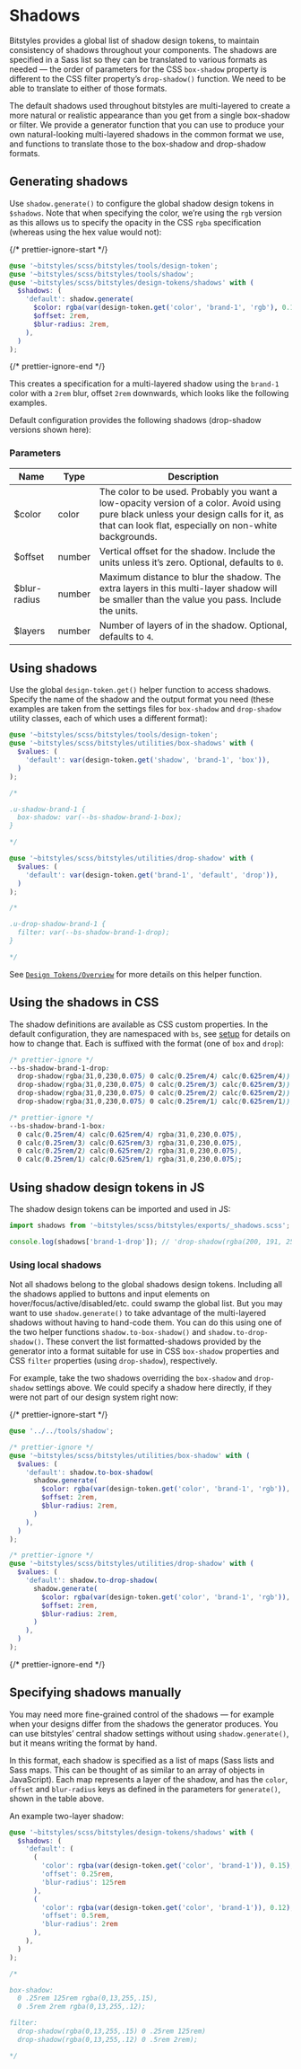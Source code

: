 
<Meta title="Design Tokens/Shadows/Overview" />

# Shadows

Bitstyles provides a global list of shadow design tokens, to maintain consistency of shadows throughout your components. The shadows are specified in a Sass list so they can be translated to various formats as needed — the order of parameters for the CSS `box-shadow` property is different to the CSS filter property’s `drop-shadow()` function. We need to be able to translate to either of those formats.

The default shadows used throughout bitstyles are multi-layered to create a more natural or realistic appearance than you get from a single box-shadow or filter. We provide a generator function that you can use to produce your own natural-looking multi-layered shadows in the common format we use, and functions to translate those to the box-shadow and drop-shadow formats.

## Generating shadows

Use `shadow.generate()` to configure the global shadow design tokens in `$shadows`. Note that when specifying the color, we’re using the `rgb` version as this allows us to specify the opacity in the CSS `rgba` specification (whereas using the hex value would not):

{/* prettier-ignore-start */}
```scss
@use '~bitstyles/scss/bitstyles/tools/design-token';
@use '~bitstyles/scss/bitstyles/tools/shadow';
@use '~bitstyles/scss/bitstyles/design-tokens/shadows' with (
  $shadows: (
    'default': shadow.generate(
      $color: rgba(var(design-token.get('color', 'brand-1', 'rgb'), 0.15)),
      $offset: 2rem,
      $blur-radius: 2rem,
    ),
  )
);
```
{/* prettier-ignore-end */}

This creates a specification for a multi-layered shadow using the `brand-1` color with a `2rem` blur, offset `2rem` downwards, which looks like the following examples.

<Canvas>
  <Story id="utilities-shadow--brand-1" />
  <Story id="utilities-drop-shadow--brand-1" />
</Canvas>

Default configuration provides the following shadows (drop-shadow versions shown here):

<Canvas>
  <Story id="design-tokens-shadows--brand-1" />
  <Story id="design-tokens-shadows--brand-1-center" />
  <Story id="design-tokens-shadows--brand-2" />
  <Story id="design-tokens-shadows--gray" />
  <Story id="design-tokens-shadows--gray-center" />
  <Story id="design-tokens-shadows--positive" />
  <Story id="design-tokens-shadows--warning" />
  <Story id="design-tokens-shadows--danger" />
</Canvas>

### Parameters

| Name         | Type   | Description                                                                                                                                                                                   |
| ------------ | ------ | --------------------------------------------------------------------------------------------------------------------------------------------------------------------------------------------- |
| $color       | color  | The color to be used. Probably you want a low-opacity version of a color. Avoid using pure black unless your design calls for it, as that can look flat, especially on non-white backgrounds. |
| $offset      | number | Vertical offset for the shadow. Include the units unless it’s zero. Optional, defaults to `0`.                                                                                                |
| $blur-radius | number | Maximum distance to blur the shadow. The extra layers in this multi-layer shadow will be smaller than the value you pass. Include the units.                                                  |
| $layers      | number | Number of layers of in the shadow. Optional, defaults to `4`.                                                                                                                                 |

## Using shadows

Use the global `design-token.get()` helper function to access shadows. Specify the name of the shadow and the output format you need (these examples are taken from the settings files for `box-shadow` and `drop-shadow` utility classes, each of which uses a different format):

```scss
@use '~bitstyles/scss/bitstyles/tools/design-token';
@use '~bitstyles/scss/bitstyles/utilities/box-shadows' with (
  $values: (
    'default': var(design-token.get('shadow', 'brand-1', 'box')),
  )
);

/*

.u-shadow-brand-1 {
  box-shadow: var(--bs-shadow-brand-1-box);
}

*/

@use '~bitstyles/scss/bitstyles/utilities/drop-shadow' with (
  $values: (
    'default': var(design-token.get('brand-1', 'default', 'drop')),
  )
);

/*

.u-drop-shadow-brand-1 {
  filter: var(--bs-shadow-brand-1-drop);
}

*/
```

See [`Design Tokens/Overview`](/docs/design-tokens--overview) for more details on this helper function.

## Using the shadows in CSS

The shadow definitions are available as CSS custom properties. In the default configuration, they are namespaced with `bs`, see [setup](/story/design-tokens-setup--page) for details on how to change that. Each is suffixed with the format (one of `box` and `drop`):

```css
/* prettier-ignore */
--bs-shadow-brand-1-drop:
  drop-shadow(rgba(31,0,230,0.075) 0 calc(0.25rem/4) calc(0.625rem/4))
  drop-shadow(rgba(31,0,230,0.075) 0 calc(0.25rem/3) calc(0.625rem/3))
  drop-shadow(rgba(31,0,230,0.075) 0 calc(0.25rem/2) calc(0.625rem/2))
  drop-shadow(rgba(31,0,230,0.075) 0 calc(0.25rem/1) calc(0.625rem/1));

/* prettier-ignore */
--bs-shadow-brand-1-box:
  0 calc(0.25rem/4) calc(0.625rem/4) rgba(31,0,230,0.075),
  0 calc(0.25rem/3) calc(0.625rem/3) rgba(31,0,230,0.075),
  0 calc(0.25rem/2) calc(0.625rem/2) rgba(31,0,230,0.075),
  0 calc(0.25rem/1) calc(0.625rem/1) rgba(31,0,230,0.075);
```

## Using shadow design tokens in JS

The shadow design tokens can be imported and used in JS:

```js
import shadows from '~bitstyles/scss/bitstyles/exports/_shadows.scss';

console.log(shadows['brand-1-drop']); // 'drop-shadow(rgba(200, 191, 255, 0.125) 0 0.5rem 0.5rem) drop-shadow(rgba(200, 191, 255, 0.125) 0 0.6666666667rem 0.6666666667rem) drop-shadow(rgba(200, 191, 255, 0.125) 0 1rem 1rem) drop-shadow(rgba(200, 191, 255, 0.125) 0 2rem 2rem)'
```

### Using local shadows

Not all shadows belong to the global shadows design tokens. Including all the shadows applied to buttons and input elements on hover/focus/active/disabled/etc. could swamp the global list. But you may want to use `shadow.generate()` to take advantage of the multi-layered shadows without having to hand-code them. You can do this using one of the two helper functions `shadow.to-box-shadow()` and `shadow.to-drop-shadow()`. These convert the list formatted-shadows provided by the generator into a format suitable for use in CSS `box-shadow` properties and CSS `filter` properties (using `drop-shadow`), respectively.

For example, take the two shadows overriding the `box-shadow` and `drop-shadow` settings above. We could specify a shadow here directly, if they were not part of our design system right now:

{/* prettier-ignore-start */}
```scss
@use '../../tools/shadow';

/* prettier-ignore */
@use '~bitstyles/scss/bitstyles/utilities/box-shadow' with (
  $values: (
    'default': shadow.to-box-shadow(
      shadow.generate(
        $color: rgba(var(design-token.get('color', 'brand-1', 'rgb')), 0.15),
        $offset: 2rem,
        $blur-radius: 2rem,
      )
    ),
  )
);

/* prettier-ignore */
@use '~bitstyles/scss/bitstyles/utilities/drop-shadow' with (
  $values: (
    'default': shadow.to-drop-shadow(
      shadow.generate(
        $color: rgba(var(design-token.get('color', 'brand-1', 'rgb')), 0.15),
        $offset: 2rem,
        $blur-radius: 2rem,
      )
    ),
  )
);
```
{/* prettier-ignore-end */}

## Specifying shadows manually

You may need more fine-grained control of the shadows — for example when your designs differ from the shadows the generator produces. You can use bitstyles’ central shadow settings without using `shadow.generate()`, but it means writing the format by hand.

In this format, each shadow is specified as a list of maps (Sass lists and Sass maps. This can be thought of as similar to an array of objects in JavaScript). Each map represents a layer of the shadow, and has the `color`, `offset` and `blur-radius` keys as defined in the parameters for `generate()`, shown in the table above.

An example two-layer shadow:

```scss
@use '~bitstyles/scss/bitstyles/design-tokens/shadows' with (
  $shadows: (
    'default': (
      (
        'color': rgba(var(design-token.get('color', 'brand-1')), 0.15),
        'offset': 0.25rem,
        'blur-radius': 125rem
      ),
      (
        'color': rgba(var(design-token.get('color', 'brand-1')), 0.12),
        'offset': 0.5rem,
        'blur-radius': 2rem
      ),
    ),
  )
);

/*

box-shadow:
  0 .25rem 125rem rgba(0,13,255,.15),
  0 .5rem 2rem rgba(0,13,255,.12);

filter:
  drop-shadow(rgba(0,13,255,.15) 0 .25rem 125rem)
  drop-shadow(rgba(0,13,255,.12) 0 .5rem 2rem);

*/
```

